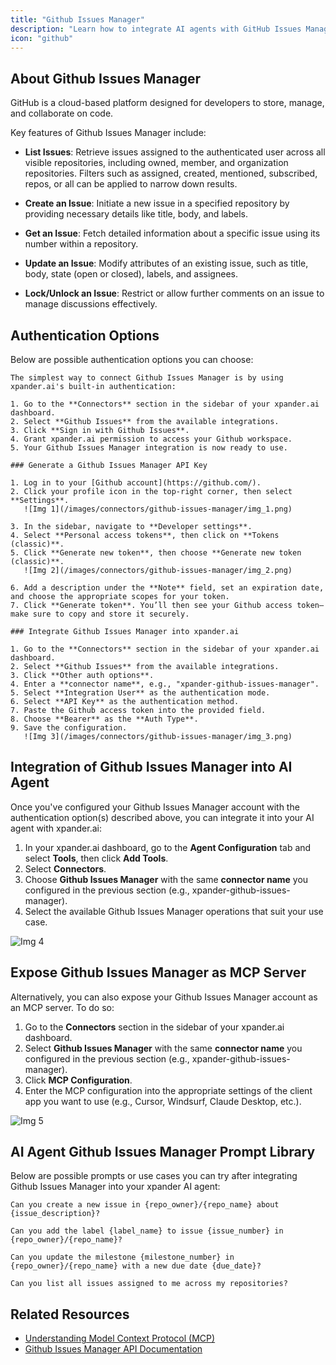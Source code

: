 ```yaml
---
title: "Github Issues Manager"
description: "Learn how to integrate AI agents with GitHub Issues Manager using xpander.ai. Create intelligent automation pipelines that monitor, generate, and triage issues in real time."
icon: "github"
---
```


## About Github Issues Manager

GitHub is a cloud-based platform designed for developers to store, manage, and collaborate on code.

Key features of Github Issues Manager include:

- **List Issues**: Retrieve issues assigned to the authenticated user across all visible repositories, including owned, member, and organization repositories. Filters such as assigned, created, mentioned, subscribed, repos, or all can be applied to narrow down results. 

- **Create an Issue**: Initiate a new issue in a specified repository by providing necessary details like title, body, and labels.

- **Get an Issue**: Fetch detailed information about a specific issue using its number within a repository.

- **Update an Issue**: Modify attributes of an existing issue, such as title, body, state (open or closed), labels, and assignees.

- **Lock/Unlock an Issue**: Restrict or allow further comments on an issue to manage discussions effectively.


## Authentication Options

Below are possible authentication options you can choose:

<Tabs>

  <Tab title="Built-in xpander.ai Auth">

    The simplest way to connect Github Issues Manager is by using xpander.ai's built-in authentication:

    1. Go to the **Connectors** section in the sidebar of your xpander.ai dashboard.  
    2. Select **Github Issues** from the available integrations.  
    3. Click **Sign in with Github Issues**.  
    4. Grant xpander.ai permission to access your Github workspace.  
    5. Your Github Issues Manager integration is now ready to use.

  </Tab>

  <Tab title="API Access">

    ### Generate a Github Issues Manager API Key

    1. Log in to your [Github account](https://github.com/).  
    2. Click your profile icon in the top-right corner, then select **Settings**.  
       ![Img 1](/images/connectors/github-issues-manager/img_1.png)

    3. In the sidebar, navigate to **Developer settings**.  
    4. Select **Personal access tokens**, then click on **Tokens (classic)**.  
    5. Click **Generate new token**, then choose **Generate new token (classic)**.  
       ![Img 2](/images/connectors/github-issues-manager/img_2.png)

    6. Add a description under the **Note** field, set an expiration date, and choose the appropriate scopes for your token.  
    7. Click **Generate token**. You’ll then see your Github access token—make sure to copy and store it securely.

    ### Integrate Github Issues Manager into xpander.ai

    1. Go to the **Connectors** section in the sidebar of your xpander.ai dashboard.  
    2. Select **Github Issues** from the available integrations.  
    3. Click **Other auth options**.  
    4. Enter a **connector name**, e.g., "xpander-github-issues-manager".
    5. Select **Integration User** as the authentication mode.   
    6. Select **API Key** as the authentication method.   
    7. Paste the Github access token into the provided field.  
    8. Choose **Bearer** as the **Auth Type**.  
    9. Save the configuration.  
       ![Img 3](/images/connectors/github-issues-manager/img_3.png)

  </Tab>

</Tabs>


## Integration of Github Issues Manager into AI Agent

Once you've configured your Github Issues Manager account with the authentication option(s) described above, you can integrate it into your AI agent with xpander.ai:

1. In your xpander.ai dashboard, go to the **Agent Configuration** tab and select **Tools**, then click **Add Tools**. 
2. Select **Connectors**.  
3. Choose **Github Issues Manager** with the same **connector name** you configured in the previous section (e.g., xpander-github-issues-manager).  
4. Select the available Github Issues Manager operations that suit your use case.  

![Img 4](/images/connectors/github-issues-manager/img_4.png)

## Expose Github Issues Manager as MCP Server

Alternatively, you can also expose your Github Issues Manager account as an MCP server. To do so:

1. Go to the **Connectors** section in the sidebar of your xpander.ai dashboard.  
2. Select **Github Issues Manager** with the same **connector name** you configured in the previous section (e.g., xpander-github-issues-manager).  
3. Click **MCP Configuration**.  
4. Enter the MCP configuration into the appropriate settings of the client app you want to use (e.g., Cursor, Windsurf, Claude Desktop, etc.).

![Img 5](/images/connectors/github-issues-manager/img_5.png)

## AI Agent Github Issues Manager Prompt Library

Below are possible prompts or use cases you can try after integrating Github Issues Manager into your xpander AI agent:

```
Can you create a new issue in {repo_owner}/{repo_name} about {issue_description}?
```

````
Can you add the label {label_name} to issue {issue_number} in {repo_owner}/{repo_name}?
````

```
Can you update the milestone {milestone_number} in {repo_owner}/{repo_name} with a new due date {due_date}?
```

```
Can you list all issues assigned to me across my repositories?
```

## Related Resources

- [Understanding Model Context Protocol (MCP)](/docs/05-human-interfaces/04-mcp)
- [Github Issues Manager API Documentation](https://docs.github.com/en/rest/issues/)